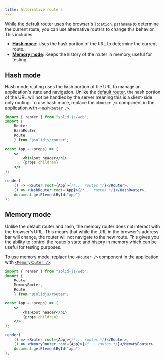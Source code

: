 ```yaml
---
title: Alternative routers
---
```


While the default router uses the browser's `location.pathname` to determine the current route, you can use alternative routers to change this behavior.
This includes:
- [**Hash mode**](#hash-mode): Uses the hash portion of the URL to determine the current route.
- [**Memory mode**](#memory-mode): Keeps the history of the router in memory, useful for testing.

## Hash mode

Hash mode routing uses the hash portion of the URL to manage an application's state and navigation.
Unlike the [default router](/solid-router/reference/components/router), the hash portion of the URL will not be handled by the server meaning this is a client-side only routing.
To use hash mode, replace the `<Router />` component in the application with [`<HashRouter />`](/solid-router/reference/components/hash-router).

```jsx del={3, 16} ins={4,17}
import { render } from "solid-js/web";
import { 
    Router
    HashRouter,
    Route 
    } from "@solidjs/router";

const App = (props) => (
    <>
        <h1>Root header</h1>
        {props.children}
    </>
);

render(
    () => <Router root={App}>{/*... routes */}</Router>,
    () => <HashRouter root={App}>{/*... routes */}</HashRouter>,
    document.getElementById("app")
);

```

## Memory mode

Unlike the default router and hash, the memory router does not interact with the browser's URL.
This means that while the URL in the browser's address bar will change, the router will not navigate to the new route.
This gives you the ability to control the router's state and history in memory which can be useful for testing purposes.

To use memory mode, replace the `<Router />` component in the application with [`<MemoryRouter />`](/solid-router/reference/components/memory-router):

```jsx del={3, 16} ins={4,17}
import { render } from "solid-js/web";
import { 
    Router
    MemoryRouter,
    Route 
    } from "@solidjs/router";

const App = (props) => (
    <>
        <h1>Root header</h1>
        {props.children}
    </>
);

render(
    () => <Router root={App}>{/*... routes */}</Router>,
    () => <MemoryRouter root={App}>{/*... routes */}</MemoryRouter>,
    document.getElementById("app")
);

```